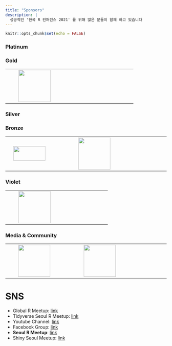 ```yaml
---
title: "Sponsors"
description: |
  성공적인 '한국 R 컨퍼런스 2021' 를 위해 많은 분들이 함께 하고 있습니다
---
```


```r
knitr::opts_chunk$set(echo = FALSE)
```

### Platinum

### Gold

|     |     |                                                                                             |     |     |
|-----|-----|---------------------------------------------------------------------------------------------|-----|-----|
|     |     | [![](fig/R_Consortium-logo-vertical-color.png){width="100"}](https://www.r-consortium.org/) |     |     |

### Silver

### Bronze

|     |                                                  |                                                              |     |     |
|-----|--------------------------------------------------|--------------------------------------------------------------|-----|-----|
|     | ![](fig/begas_logo.png){width="100" height="45"} | [![](fig/openup_logo.png){width="100"}](https://www.oss.kr/) |     |     |

### Violet

|     |     |                                                                   |     |     |
|-----|-----|-------------------------------------------------------------------|-----|-----|
|     |     | [![](fig/jpub-logo.jpeg){width="100"}](https://jpub.tistory.com/) |     |     |

### Media & Community

|     |     |                                                                |                                                                              |     |
|-----|-----|----------------------------------------------------------------|------------------------------------------------------------------------------|-----|
|     |     | [![](fig/hani_logo.jpg){width="100"}](https://www.hani.co.kr/) | [![](fig/datayanolja_logo.png){width="100"}](https://datayanolja.github.io/) |     |

# SNS

-   Global R Meetup: [link](https://benubah.github.io/r-community-explorer/rugs.html)
-   Tidyverse Seoul R Meetup: [link](https://tidyverse-korea.github.io/seoul-R/)
-   Youtube Channel: [link](https://www.youtube.com/channel/UCW-epmIvjBEhhVXw_F0Nqbw)
-   Facebook Group: [link](https://www.facebook.com/groups/tidyverse)
-   **Seoul R Meetup**: [link](https://www.meetup.com/seoul-r-meetup)
-   Shiny Seoul Meetup: [link](https://github.com/shinykorea/Meetup)
